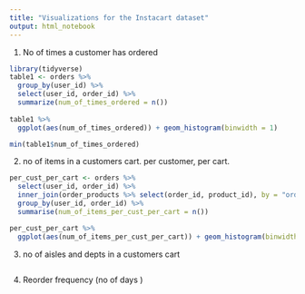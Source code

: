 ```yaml
---
title: "Visualizations for the Instacart dataset"
output: html_notebook
---
```


1. No of times a customer has ordered

```r
library(tidyverse)
table1 <- orders %>% 
  group_by(user_id) %>% 
  select(user_id, order_id) %>% 
  summarize(num_of_times_ordered = n())
  
table1 %>% 
  ggplot(aes(num_of_times_ordered)) + geom_histogram(binwidth = 1)

min(table1$num_of_times_ordered)
```

2. no of items in a customers cart. per customer, per cart.

```r
per_cust_per_cart <- orders %>% 
  select(user_id, order_id) %>% 
  inner_join(order_products %>% select(order_id, product_id), by = "order_id") %>% 
  group_by(user_id, order_id) %>% 
  summarise(num_of_items_per_cust_per_cart = n())
```

```r
per_cust_per_cart %>% 
  ggplot(aes(num_of_items_per_cust_per_cart)) + geom_histogram(binwidth = 1)
```

3. no of aisles and depts in a customers cart
```r

```

4. Reorder frequency (no of days )